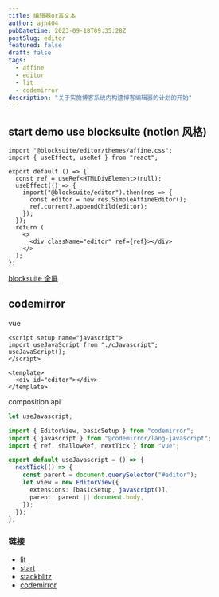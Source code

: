 ```yaml
---
title: 编辑器or富文本
author: ajn404
pubDatetime: 2023-09-18T09:35:28Z
postSlug: editor
featured: false
draft: false
tags:
  - affine
  - editor
  - lit
  - codemirror
description: "关于实施博客系统内构建博客编辑器的计划的开始"
---
```


## start demo use blocksuite (notion 风格)


<Editor client:only="react" />

```tsx
import "@blocksuite/editor/themes/affine.css";
import { useEffect, useRef } from "react";

export default () => {
  const ref = useRef<HTMLDivElement>(null);
  useEffect(() => {
    import("@blocksuite/editor").then(res => {
      const editor = new res.SimpleAffineEditor();
      ref.current?.appendChild(editor);
    });
  });
  return (
    <>
      <div className="editor" ref={ref}></div>
    </>
  );
};
```

[blocksuite 全屏](/notes_astro3/editor)

## codemirror


<Javacript client:only="vue" />

vue

```vue
<script setup name="javascript">
import useJavaScript from "./cJavascript";
useJavaScript();
</script>

<template>
  <div id="editor"></div>
</template>
```

composition api

```ts
let useJavascript;

import { EditorView, basicSetup } from "codemirror";
import { javascript } from "@codemirror/lang-javascript";
import { ref, shallowRef, nextTick } from "vue";

export default useJavascript = () => {
  nextTick(() => {
    const parent = document.querySelector("#editor");
    let view = new EditorView({
      extensions: [basicSetup, javascript()],
      parent: parent || document.body,
    });
  });
};
```

### 链接

- [lit](https://lit.dev/)
- [start](https://blocksuite.affine.pro/getting-started.html)
- [stackblitz](https://stackblitz.com/github/toeverything/blocksuite?file=packages%2Fplayground%2Fapps%2Fdefault%2Fcomponents%2Fquick-edgeless-menu.ts)
- [codemirror](https://codemirror.net/)
